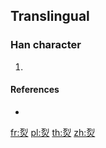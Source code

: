 {{character info/new}}
==Translingual==

===Han character===
{{Han char|rn=86|rad=火|as=06|sn=10|four=|canj=MNF,XMNF}}

# {{defn|Han|sort=火06}}

====References====
* {{Han ref|kx=0671.081|hdz=32201.121|uh=70EE|ud=28910}}

[[fr:烮]]
[[pl:烮]]
[[th:烮]]
[[zh:烮]]